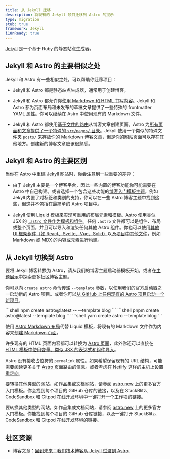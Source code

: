 ```yaml
---
title: 从 Jekyll 迁移
description: 将现有的 Jekyll 项目迁移到 Astro 的提示
type: migration
stub: true
framework: Jekyll
i18nReady: true
---
```



[Jekyll](https://jekyllrb.com) 是一个基于 Ruby 的静态站点生成器。

## Jekyll 和 Astro 的主要相似之处

Jekyll 和 Astro 有一些相似之处，可以帮助你迁移项目：

- Jekyll 和 Astro 都是静态站点生成器，通常用于创建博客。

- Jekyll 和 Astro 都允许你[使用 Markdown 和 HTML 书写内容](/zh-cn/guides/content/)。Jekyll 和 Astro 都为页面布局和未发布的草稿文章提供了一些特殊的 frontmatter YAML 属性。你可以继续在 Astro 中使用现有的 Markdown 文件。

- Jekyll 和 Astro 都使用[基于文件的路由](/zh-cn/core-concepts/routing/)从博客文章创建页面。Astro 为[所有页面和文章提供了一个特殊的 `src/pages/` 目录](/zh-cn/core-concepts/project-structure/#srcpages)。Jekyll 使用一个类似的特殊文件夹 `posts/` 来存放你的 Markdown 博客文章，但是你的网站页面可以存在其他地方。创建新的博客文章应该很熟悉。

## Jekyll 和 Astro 的主要区别

当你在 Astro 中重建 Jekyll 网站时，你会注意到一些重要的差异：

- 由于 Jekyll 主要是一个博客平台，因此一些内置的博客功能你可能需要在 Astro 中自己构建。或者选择一个包含这些功能的[博客入门模板主题](https://astro.build/themes?search=&categories%5B%5D=blog)。例如 Jekyll 内置了对标签和类别的支持，你可以在一些 Astro 博客主题中找到这些，但这并不包括在最简单的 Astro 项目中。

- Jekyll 使用 Liquid 模板来实现可重用的布局元素和模板。Astro 使用类似 JSX 的 [`.astro` 文件作为模板和组件](/zh-cn/core-concepts/astro-components/)。任何 `.astro` 文件都可以是组件、布局或整个页面，并且可以导入和渲染任何其他 Astro 组件。你也可以使用[其他 UI 框架组件（如 React、Svelte、Vue、Solid）](/zh-cn/core-concepts/framework-components/)以及[项目中其他文件](/zh-cn/guides/imports/)，例如 Markdown 或 MDX 的内容或元素进行构建。

## 从 Jekyll 切换到 Astro

要将 Jekyll 博客转换为 Astro，请从我们的博客主题启动器模板开始，或者在[主题展示](https://astro.build/themes/)中探索更多社区博客主题。

你可以向 `create astro` 命令传递 `--template` 参数，以使用我们的官方启动器之一启动新的 Astro 项目。或者你可以[从 GitHub 上任何现有的 Astro 项目启动一个新项目](/zh-cn/install/auto/#入门模板)。

  <PackageManagerTabs>
    <Fragment slot="npm">
    ```shell
    npm create astro@latest -- --template blog
    ```
    </Fragment>
    <Fragment slot="pnpm">
    ```shell
    pnpm create astro@latest --template blog
    ```
    </Fragment>
    <Fragment slot="yarn">
    ```shell
    yarn create astro --template blog
    ```
    </Fragment>
  </PackageManagerTabs>

使用 [Astro Markdown 布局](/zh-cn/core-concepts/layouts/#markdownmdx-布局)代替 Liquid 模板，将现有的 Markdown 文件作为内容来[创建 Markdown 页面](/zh-cn/core-concepts/layouts/#markdownmdx-布局)。

许多现有的 HTML 页面内容都可以转换为 [Astro 页面](/zh-cn/core-concepts/astro-pages/)，此外你还可以直接在 [HTML 模板中使用变量、类似 JSX 的表达式和组件导入](/zh-cn/core-concepts/astro-syntax/#类-jsx-表达式)。

Astro 没有接收占位符的 `permalink` 属性。如果希望保留现有的 URL 结构，可能需要阅读更多关于 [Astro 页面路由](/zh-cn/core-concepts/routing/)的信息。或者考虑在 Netlify 这样的[主机上设置重定向](https://docs.netlify.com/routing/redirects/)。

要转换其他类型的网站，如作品集或文档网站，请参阅 [astro.new](https://astro.new) 上的更多官方入门模板。你会找到每个项目的 GitHub 仓库的链接，以及在 StackBlitz、CodeSandbox 和 Gitpod 在线开发环境中一键打开一个工作项的链接。

要转换其他类型的网站，如作品集或文档网站，请参阅 [astro.new](https://astro.new) 上的更多官方入门模板。你能找到每个项目的 GitHub 仓库链接，以及一键打开 StackBlitz、CodeSandbox 和 Gitpod 在线开发环境的链接。

## 社区资源

- 博客文章：[回到未来：我们技术博客从 Jekyll 过渡到 Astro](https://alasco.tech/2023/09/06/migrating-to-astro/).